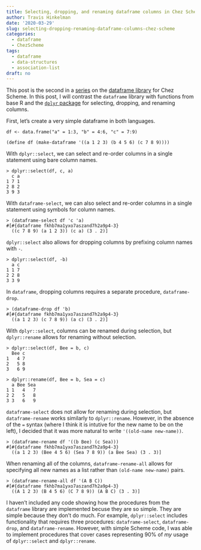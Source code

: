 ```yaml
---
title: Selecting, dropping, and renaming dataframe columns in Chez Scheme
author: Travis Hinkelman
date: '2020-03-29'
slug: selecting-dropping-renaming-dataframe-columns-chez-scheme
categories:
  - dataframe
  - ChezScheme
tags:
  - dataframe
  - data-structures
  - association-list
draft: no
---
```


This post is the second in a [series](/categories/dataframe/) on the [dataframe library](https://hinkelman.github.io/dataframe/) for Chez Scheme. In this post, I will contrast the `dataframe` library with functions from base R and the [`dplyr` package](https://dplyr.tidyverse.org) for selecting, dropping, and renaming columns.

First, let's create a very simple dataframe in both languages.

```
df <- data.frame("a" = 1:3, "b" = 4:6, "c" = 7:9)

(define df (make-dataframe '((a 1 2 3) (b 4 5 6) (c 7 8 9))))
```

With `dplyr::select`, we can select and re-order columns in a single statement using bare column names.

```
> dplyr::select(df, c, a)
  c a
1 7 1
2 8 2
3 9 3
```

With `dataframe-select`, we can also select and re-order columns in a single statement using symbols for column names.

```
> (dataframe-select df 'c 'a)
#[#{dataframe fkhb7ma1yxo7aszand7h2a9p4-3}
  ((c 7 8 9) (a 1 2 3)) (c a) (3 . 2)]
```

`dplyr::select` also allows for dropping columns by prefixing column names with `-`.

```
> dplyr::select(df, -b)
  a c
1 1 7
2 2 8
3 3 9
```

In `dataframe`, dropping columns requires a separate procedure, `dataframe-drop`.

```
> (dataframe-drop df 'b)
#[#{dataframe fkhb7ma1yxo7aszand7h2a9p4-3}
  ((a 1 2 3) (c 7 8 9)) (a c) (3 . 2)]
```

With `dplyr::select`, columns can be renamed during selection, but `dplyr::rename` allows for renaming without selection.

```
> dplyr::select(df, Bee = b, c)
  Bee c
1   4 7
2   5 8
3   6 9

> dplyr::rename(df, Bee = b, Sea = c)
  a Bee Sea
1 1   4   7
2 2   5   8
3 3   6   9
```

`dataframe-select` does not allow for renaming during selection, but `dataframe-rename` works similarly to `dplyr::rename`. However, in the absence of the `=` syntax (where I think it is intutive for the new name to be on the left), I decided that it was more natural to write `'((old-name new-name))`. 

```
> (dataframe-rename df '((b Bee) (c Sea)))
#[#{dataframe fkhb7ma1yxo7aszand7h2a9p4-3}
  ((a 1 2 3) (Bee 4 5 6) (Sea 7 8 9)) (a Bee Sea) (3 . 3)]
```

When renaming all of the columns, `dataframe-rename-all` allows for specifying all new names as a list rather than `(old-name new-name)` pairs. 

```
> (dataframe-rename-all df '(A B C))
#[#{dataframe fkhb7ma1yxo7aszand7h2a9p4-3}
  ((A 1 2 3) (B 4 5 6) (C 7 8 9)) (A B C) (3 . 3)]
```

I haven't included any code showing how the procedures from the `dataframe` library are implemented becuse they are so simple. They are simple because they don't do much. For example, `dplyr::select` includes functionality that requires three procedures: `dataframe-select`, `dataframe-drop`, and `dataframe-rename`. However, with simple Scheme code, I was able to implement procedures that cover cases representing 90% of *my* usage of `dplyr::select` and `dplyr::rename`.
